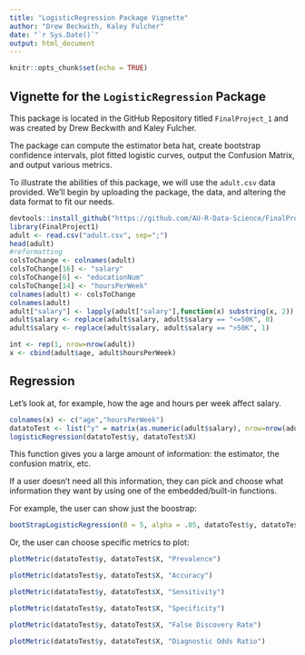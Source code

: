 ```yaml
---
title: "LogisticRegression Package Vignette"
author: "Drew Beckwith, Kaley Fulcher"
date: "`r Sys.Date()`"
output: html_document
---
```


```r
knitr::opts_chunk$set(echo = TRUE)
```

## Vignette for the `LogisticRegression` Package

This package is located in the GitHub Repository titled `FinalProject_1` and was created by Drew Beckwith and Kaley Fulcher.

The package can compute the estimator beta hat, create bootstrap confidence intervals, plot fitted logistic curves, output the Confusion Matrix, and output various metrics. 

To illustrate the abilities of this package, we will use the `adult.csv` data provided. We'll begin by uploading the package, the data, and altering the data format to fit our needs.


```r
devtools::install_github("https://github.com/AU-R-Data-Science/FinalProject_1")
library(FinalProject1)
adult <- read.csv("adult.csv", sep=";")
head(adult)
#reformatting
colsToChange <- colnames(adult)
colsToChange[16] <- "salary"
colsToChange[6] <- "educationNum"
colsToChange[14] <- "hoursPerWeek"
colnames(adult) <- colsToChange
colnames(adult)
adult["salary"] <- lapply(adult["salary"],function(x) substring(x, 2))
adult$salary <- replace(adult$salary, adult$salary == "<=50K", 0)
adult$salary <- replace(adult$salary, adult$salary == ">50K", 1)

int <- rep(1, nrow=nrow(adult))
x <- cbind(adult$age, adult$hoursPerWeek)
```

## Regression

Let's look at, for example, how the age and hours per week affect salary.

```r
colnames(x) <- c("age","hoursPerWeek")
datatoTest <- list("y" = matrix(as.numeric(adult$salary), nrow=nrow(adult)), "X" = x)
logisticRegression(datatoTest$y, datatoTest$X)

```

This function gives you a large amount of information: the estimator, the confusion matrix, etc. 

If a user doesn't need all this information, they can pick and choose what information they want by using one of the embedded/built-in functions. 

For example, the user can show just the boostrap:

```r

bootStrapLogisticRegression(B = 5, alpha = .05, datatoTest$y, datatoTest$X)


```

Or, the user can choose specific metrics to plot:

```r

plotMetric(datatoTest$y, datatoTest$X, "Prevalence")

plotMetric(datatoTest$y, datatoTest$X, "Accuracy")

plotMetric(datatoTest$y, datatoTest$X, "Sensitivity")

plotMetric(datatoTest$y, datatoTest$X, "Specificity")

plotMetric(datatoTest$y, datatoTest$X, "False Discovery Rate")

plotMetric(datatoTest$y, datatoTest$X, "Diagnostic Odds Ratio")




```




